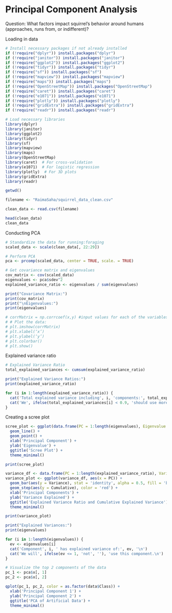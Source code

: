 # Principal Component Analysis

Question: What factors impact squirrel's behavior around humans (approaches, runs from, or indifferent)?

Loading in data

```r
# Install necessary packages if not already installed
if (!require("dplyr")) install.packages("dplyr")
if (!require("janitor")) install.packages("janitor")
if (!require("ggplot2")) install.packages("ggplot2")
if (!require("tidyr")) install.packages("tidyr")
if (!require("sf")) install.packages("sf")
if (!require("mapview")) install.packages("mapview")
if (!require("maps")) install.packages("maps")
if (!require("OpenStreetMap")) install.packages("OpenStreetMap")
if (!require("caret")) install.packages("caret")
if (!require("e1071")) install.packages("e1071")
if (!require("plotly")) install.packages("plotly")
if (!require("gridExtra")) install.packages("gridExtra")
if (!require("readr")) install.packages("readr")

# Load necessary libraries
library(dplyr)
library(janitor)
library(ggplot2)
library(tidyr)
library(sf)
library(mapview)
library(maps)
library(OpenStreetMap)
library(caret)  # For cross-validation
library(e1071)  # For logistic regression
library(plotly)  # For 3D plots
library(gridExtra)
library(readr)

getwd()

filename <- "RaimaSaha/squirrel_data_clean.csv"

clean_data <- read.csv(filename)  

head(clean_data)
clean_data
```

Conducting PCA

```r
# Standardize the data for running:foraging
scaled_data <- scale(clean_data[, 22:29])

# Perform PCA
pca <- prcomp(scaled_data, center = TRUE, scale. = TRUE)

# Get covariance matrix and eigenvalues
cov_matrix <- cov(scaled_data)
eigenvalues <- pca$sdev^2
explained_variance_ratio <- eigenvalues / sum(eigenvalues)

print("Covariance Matrix:")
print(cov_matrix)
print("\nEigenvalues:")
print(eigenvalues)

# corrMatrix = np.corrcoef(x,y) #input values for each of the variables
# # Plot the data:
# plt.imshow(corrMatrix) 
# plt.xlabel(‘x’)
# plt.ylabel(‘y’)
# plt.colorbar()
# plt.show()
```

Explained variance ratio

```r
# Explained Variance Ratio
total_explained_variances <- cumsum(explained_variance_ratio)

print("Explained Variance Ratios:")
print(explained_variance_ratio)

for (i in 1:length(explained_variance_ratio)) {
  cat('Total explained variance including', i, 'components:', total_explained_variances[i], '\n')
  cat('We', ifelse(total_explained_variances[i] < 0.9, 'should use more components', 'do not need to use more components.'), '\n')
}
```

Creating a scree plot

```r
scree_plot <- ggplot(data.frame(PC = 1:length(eigenvalues), Eigenvalue = eigenvalues), aes(x = PC, y = Eigenvalue)) +
  geom_line() +
  geom_point() +
  xlab('Principal Component') +
  ylab('Eigenvalue') +
  ggtitle('Scree Plot') +
  theme_minimal()

print(scree_plot)
```

```r
variance_df <- data.frame(PC = 1:length(explained_variance_ratio), Variance = explained_variance_ratio, Cumulative = total_explained_variances)
variance_plot <- ggplot(variance_df, aes(x = PC)) +
  geom_bar(aes(y = Variance), stat = 'identity', alpha = 0.5, fill = 'blue') +
  geom_step(aes(y = Cumulative), color = 'red') +
  xlab('Principal Components') +
  ylab('Variance Explained') +
  ggtitle('Explained Variance Ratio and Cumulative Explained Variance') +
  theme_minimal()

print(variance_plot)
```

```r
print("Explained Variances:")
print(eigenvalues)

for (i in 1:length(eigenvalues)) {
  ev <- eigenvalues[i]
  cat('Component', i, ' has explained variance of:', ev, '\n')
  cat('We will', ifelse(ev <= 1, 'not', ''), 'use this component.\n')
}
```

```r
# Visualize the top 2 components of the data
pc_1 <- pca$x[, 1]
pc_2 <- pca$x[, 2]

qplot(pc_1, pc_2, color = as.factor(data$Class)) +
  xlab('Principal Component 1') +
  ylab('Principal Component 2') +
  ggtitle('PCA of Artificial Data') +
  theme_minimal()
```

